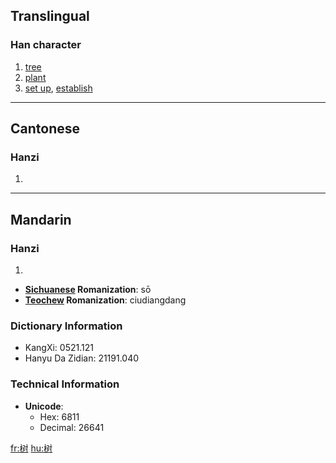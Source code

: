 {{see|樹}}

==Translingual==
===Han character===
{{Han char|rn=75|rad=木|as=05|sn=9|four=|canj=木水木戈 (DEDI)}}
# [[tree]]
# [[plant]]
# [[set up]], [[establish]]

----
==Cantonese==
===Hanzi===
{{yue-hanzi|jyut=|y=syu6}}
# {{defn|Cantonese}}

----
==Mandarin==
===Hanzi===
{{cmn-hanzi|tra=樹|pin=[[shù]] (shu4)|wg=shu<sup>4</sup>}}
# {{defn|Mandarin}}


*'''[[Sichuanese]] Romanization''': sō
*'''[[Teochew]] Romanization''': ciudiangdang

=== Dictionary Information ===

* KangXi: 0521.121
* Hanyu Da Zidian: 21191.040

=== Technical Information ===

* '''Unicode''':
** Hex: 6811
** Decimal: 26641

[[fr:树]]
[[hu:树]]